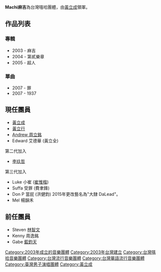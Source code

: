 {{unreferenced|time=2014-11-30T02:37:01+00:00}}
{{NOT|Matchy}}
{{otheruses|subject=由[[黃立成|黃立成]]創立的音樂團體|other=同樣由黃立成創立的電競隊伍|Machi E-Sports}}
{{藝人
| 姓名                    = Machi 麻吉
| 類型=組合
| image                   = Machi members.jpg
| caption                 = 世新大學50週年校慶演唱會, 14 October 2006
| 國籍                    = {{ROC}}<br>{{USA}}
| othername               =
| 音樂類型                   = [[嘻哈|嘻哈]]、[[饒舌|饒舌]]、{{link-en|台式嘻哈|Taiwanese hip hop}}
| instrument              =
| voicetype               =
| 唱片公司                  =
| 活躍年代             = 2003年~2006年
| 經紀公司 = 麻吉娛樂經紀股份有限公司
| pastmembers             =
| influences              =
| influenced              =
| 官方網站                 =
| awards                  =
}}

'''Machi麻吉'''為台灣嘻哈團體，由[[黃立成|黃立成]]領軍。

== 作品列表 ==

=== 專輯 ===

* 2003 - 麻吉
* 2004 - 第貳樂章
* 2005 - 超人

=== 單曲 ===

* 2007 - 罪
* 2007 - 1937

==現任團員==

* [[黃立成|黃立成]]
* [[黃立行|黃立行]]
* [[麻吉弟弟|Andrew 周立銘]]
* Edward 艾德華 (黃立全)
第二代加入
* [[李玖哲|李玖哲]]
第三代加入
* Luke 小崔 ([[崔惟楷|崔惟楷]])
* Suffa 受罪 (費聿鋒)
* Don P 當屁 (洪健鈞) 2015年更改藝名為"大隸 DaLead"。
* Mel 楊韻禾

== 前任團員 ==
* Steven [[林智文|林智文]]
* Kenny 周逸銘
* Gabe [[藍鈞天|藍鈞天]]
{{Authority control}}
{{Portal bar|臺灣|文化|音樂|人物}}
[[Category:2003年成立的音樂團體|Category:2003年成立的音樂團體]]
[[Category:2003年台灣建立|Category:2003年台灣建立]]
[[Category:台灣嘻哈音樂團體|Category:台灣嘻哈音樂團體]]
[[Category:台灣流行音樂團體|Category:台灣流行音樂團體]]
[[Category:台灣華語流行音樂團體|Category:台灣華語流行音樂團體]]
[[Category:臺灣男子演唱團體|Category:臺灣男子演唱團體]]
[[Category:黃立成|Category:黃立成]]